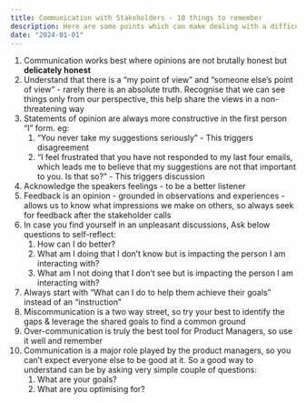 ```yaml
---
title: Communication with Stakeholders - 10 things to remember
description: Here are some points which can make dealing with a difficult stakeholder communication a little bit easier, these points have generally helped me stay on track and lead the communication with greater empathy towards my stakeholders.
date: "2024-01-01"
---
```


1. Communication works best where opinions are not brutally honest but **delicately honest**
2. Understand that there is a “my point of view” and “someone else’s point of view” - rarely there is an absolute truth. Recognise that we can see things only from our perspective, this help share the views in a non-threatening way
3. Statements of opinion are always more constructive in the first person “I” form. eg:
    1. “You never take my suggestions seriously” - This triggers disagreement
    2. “I feel frustrated that you have not responded to my last four emails, which leads me to believe that my suggestions are not that important to you. Is that so?” - This triggers discussion
4. Acknowledge the speakers feelings - to be a better listener
5. Feedback is an opinion - grounded in observations and experiences - allows us to know what impressions we make on others, so always seek for feedback after the stakeholder calls
6. In case you find yourself in an unpleasant discussions, Ask below questions to self-reflect:
    1. How can I do better?
    2. What am I doing that I don’t know but is impacting the person I am interacting with?
    3. What am I not doing that I don’t see but is impacting the person I am interacting with?
7. Always start with “What can I do to help them achieve their goals” instead of an “instruction”
8. Miscommunication is a two way street, so try your best to identify the gaps & leverage the shared goals to find a common ground
9. Over-communication is truly the best tool for Product Managers, so use it well and remember
10. Communication is a major role played by the product managers, so you can’t expect everyone else to be good at it. So a good way to understand can be by asking very simple couple of questions:
    1. What are your goals?
    2. What are you optimising for?
